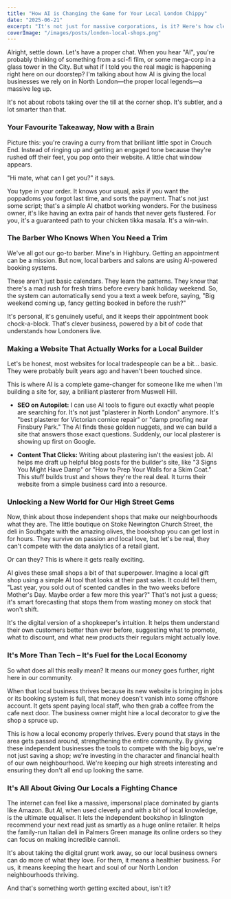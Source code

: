 ```yaml
---
title: "How AI is Changing the Game for Your Local London Chippy"
date: "2025-06-21"
excerpt: "It's not just for massive corporations, is it? Here's how clever AI is giving our favourite local London businesses a proper digital makeover, from the barbershop to the bakery, and boosting our local economy."
coverImage: "/images/posts/london-local-shops.png"
---
```


Alright, settle down. Let's have a proper chat. When you hear "AI", you're probably thinking of something from a sci-fi film, or some mega-corp in a glass tower in the City. But what if I told you the real magic is happening right here on our doorstep? I'm talking about how AI is giving the local businesses we rely on in North London—the proper local legends—a massive leg up.

It's not about robots taking over the till at the corner shop. It's subtler, and a lot smarter than that.

### Your Favourite Takeaway, Now with a Brain

Picture this: you're craving a curry from that brilliant little spot in Crouch End. Instead of ringing up and getting an engaged tone because they're rushed off their feet, you pop onto their website. A little chat window appears.

"Hi mate, what can I get you?" it says.

You type in your order. It knows your usual, asks if you want the poppadoms you forgot last time, and sorts the payment. That's not just some script; that's a simple AI chatbot working wonders. For the business owner, it's like having an extra pair of hands that never gets flustered. For you, it's a guaranteed path to your chicken tikka masala. It's a win-win.

### The Barber Who Knows When You Need a Trim

We've all got our go-to barber. Mine's in Highbury. Getting an appointment can be a mission. But now, local barbers and salons are using AI-powered booking systems.

These aren't just basic calendars. They learn the patterns. They know that there's a mad rush for fresh trims before every bank holiday weekend. So, the system can automatically send you a text a week before, saying, "Big weekend coming up, fancy getting booked in before the rush?"

It's personal, it's genuinely useful, and it keeps their appointment book chock-a-block. That's clever business, powered by a bit of code that understands how Londoners live.

### Making a Website That Actually Works for a Local Builder

Let's be honest, most websites for local tradespeople can be a bit... basic. They were probably built years ago and haven't been touched since.

This is where AI is a complete game-changer for someone like me when I'm building a site for, say, a brilliant plasterer from Muswell Hill.

* **SEO on Autopilot:** I can use AI tools to figure out exactly what people are searching for. It's not just "plasterer in North London" anymore. It's "best plasterer for Victorian cornice repair" or "damp proofing near Finsbury Park." The AI finds these golden nuggets, and we can build a site that answers those exact questions. Suddenly, our local plasterer is showing up first on Google.

* **Content That Clicks:** Writing about plastering isn't the easiest job. AI helps me draft up helpful blog posts for the builder's site, like "3 Signs You Might Have Damp" or "How to Prep Your Walls for a Skim Coat." This stuff builds trust and shows they're the real deal. It turns their website from a simple business card into a resource.

### Unlocking a New World for Our High Street Gems

Now, think about those independent shops that make our neighbourhoods what they are. The little boutique on Stoke Newington Church Street, the deli in Southgate with the amazing olives, the bookshop you can get lost in for hours. They survive on passion and local love, but let's be real, they can't compete with the data analytics of a retail giant.

Or can they? This is where it gets really exciting.

AI gives these small shops a bit of that superpower. Imagine a local gift shop using a simple AI tool that looks at their past sales. It could tell them, "Last year, you sold out of scented candles in the two weeks before Mother's Day. Maybe order a few more this year?" That's not just a guess; it's smart forecasting that stops them from wasting money on stock that won't shift.

It's the digital version of a shopkeeper's intuition. It helps them understand their own customers better than ever before, suggesting what to promote, what to discount, and what new products their regulars might actually love.

### It's More Than Tech – It's Fuel for the Local Economy

So what does all this really mean? It means our money goes further, right here in our community.

When that local business thrives because its new website is bringing in jobs or its booking system is full, that money doesn't vanish into some offshore account. It gets spent paying local staff, who then grab a coffee from the cafe next door. The business owner might hire a local decorator to give the shop a spruce up.

This is how a local economy properly thrives. Every pound that stays in the area gets passed around, strengthening the entire community. By giving these independent businesses the tools to compete with the big boys, we're not just saving a shop; we're investing in the character and financial health of our own neighbourhood. We're keeping our high streets interesting and ensuring they don't all end up looking the same.

### It's All About Giving Our Locals a Fighting Chance

The internet can feel like a massive, impersonal place dominated by giants like Amazon. But AI, when used cleverly and with a bit of local knowledge, is the ultimate equaliser. It lets the independent bookshop in Islington recommend your next read just as smartly as a huge online retailer. It helps the family-run Italian deli in Palmers Green manage its online orders so they can focus on making incredible cannoli.

It's about taking the digital grunt work away, so our local business owners can do more of what they love. For them, it means a healthier business. For us, it means keeping the heart and soul of our North London neighbourhoods thriving.

And that's something worth getting excited about, isn't it? 